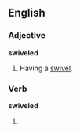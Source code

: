 ==English==

===Adjective===
'''swiveled'''

# Having a [[swivel]].

===Verb===
'''swiveled'''

# {{US}} {{past of|[[swivel]]}}